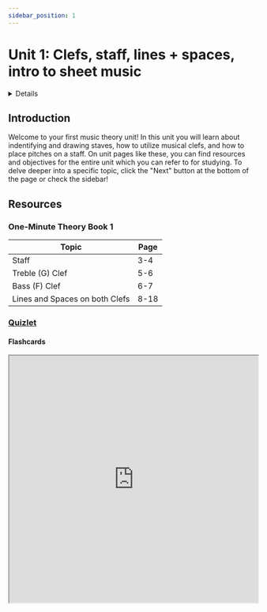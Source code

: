 ```yaml
---
sidebar_position: 1
---
```



# Unit 1: Clefs, staff, lines + spaces, intro to sheet music

<Details summary="Learning Objectives">
  * **1.A:** Identify, draw, and describe a staff.
  * **1.B:** Identify and draw the Treble (G) Clef and Bass (F) Clef.
  * **1.C:** Explain how clefs help us identify pitches on the staff.
  * **1.D:** Identify and notate pitches on a staff with Treble (G) Clef and Bass (F) Clef with the musical alphabet.
</Details>

## Introduction

Welcome to your first music theory unit! In this unit you will learn about indentifying and drawing staves, how to utilize musical clefs, and how to place pitches on a staff. On unit pages like these, you can find resources and objectives for the entire unit which you can refer to for studying. To delve deeper into a specific topic, click the "Next" button at the bottom of the page or check the sidebar!

## Resources

### One-Minute Theory Book 1

| Topic                           | Page  |
|---------------------------------|-------|
| Staff                           | 3-4   |
| Treble (G) Clef                 | 5-6   |
| Bass (F) Clef                   | 6-7   |
| Lines and Spaces on both Clefs  | 8-18  |

### [Quizlet](https://quizlet.com/831280005/concert-choir-unit-1-clefs-staff-lines-spaces-intro-to-sheet-music-flash-cards/)

#### Flashcards

<iframe src="https://quizlet.com/831280005/flashcards/embed?i=4jdgf1&x=1jj1" height="500" width="100%" style={{border: '0'}}></iframe>
